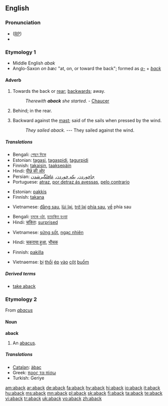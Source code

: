 ==English==

===Pronunciation===
* ([[RP]]) {{IPA|/əˈbæk/}}
*{{rhymes|æk}}

===Etymology 1===
* Middle English ''abak''
* Anglo-Saxon ''on bæc'' "at, on, or toward the back"; formed as ''[[a-]]'' + ''[[back]]''

====Adverb====
{{en-adv|-}}

# {{rare}} Towards the back or [[rear]]; [[backwards]]; away.
#:''Therewith '''aback''' she started.'' - [[Chaucer]]
# Behind; in the rear.
# {{nautical}} Backward against the [[mast]]; said of the sails when pressed by the wind.
#:''They sailed aback.'' --- They sailed against the wind.

=====Translations=====
{{trans-top|backwards}}
*Bengali: [[পেছন দিকে]]
*Estonian: [[tagasi]], [[tagaspidi]], [[tagurpidi]]
*Finnish: [[takaisin]], [[taaksepäin]]
*Hindi: [[पीछ॓ की ओर]]
*Persian: [[جاخوردن]], [[یکه خوردن]], [[غافلگیرشدن]]
*Portuguese: [[atraz]], [[por detraz ás avessas]], [[pelo contrario]]
{{trans-bottom}}

{{trans-top|in the rear}}
*Estonian: [[pakkis]]
*Finnish: [[takana]]
{{trans-mid}}
*Vietnamese: [[đằng sau]], [[lùi lại]], [[trở lại]] [[phía sau]], [[về]] phía sau
{{trans-bottom}}

{{trans-top|taken aback}}
*Bengali: [[চমকে ওঠা]], [[হতচকিত হওয়া]] 
*Hindi: [[चकित]]: [[surprised]]
{{trans-mid}}
*Vietnamese: [[sửng sốt]], [[ngạc nhiên]]
{{trans-bottom}}

{{trans-top|confused}}
*Hindi: [[चकराया हुआ]], [[भौचक]]
{{trans-bottom}}

{{trans-top|said of sails pressed backward}}
*Finnish: [[pakki|pakilla]]
{{trans-mid}}
*Vietnaemse: [[bị]] [[thổi]] [[ép]] [[vào]] [[cột]] [[buồm]]
{{trans-bottom}}

=====Derived terms=====
*[[take aback]]

===Etymology 2===
From ''[[abacus]]''

====Noun====
'''aback'''

# {{obsolete}} An [[abacus]].

=====Translations=====
*[[Catalan]]: [[àbac]]
*Greek: [[προς τα πίσω]]
*Turkish: Geriye

[[am:aback]]
[[ar:aback]]
[[de:aback]]
[[fa:aback]]
[[hy:aback]]
[[hi:aback]]
[[io:aback]]
[[it:aback]]
[[hu:aback]]
[[ms:aback]]
[[mn:aback]]
[[pl:aback]]
[[sk:aback]]
[[fi:aback]]
[[ta:aback]]
[[te:aback]]
[[vi:aback]]
[[tr:aback]]
[[uk:aback]]
[[vo:aback]]
[[zh:aback]]